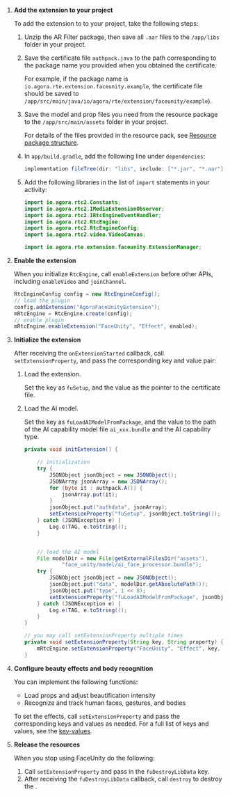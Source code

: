 <PlatformWrapper platform="android">

1. **Add the extension to your project**

    To add the <Vg k="RTEE_FU" /> extension to to your project, take the following steps:

    1. Unzip the <Vg k="RTEE_FU" /> AR Filter package, then save all `.aar` files to the `/app/libs` folder in your
  <Vpl k="NAME"/> project.
    1. Save the certificate file `authpack.java` to the path corresponding to the package name you provided when you
  obtained the certificate.

        For example, if the package name is `io.agora.rte.extension.faceunity.example`, the certificate file should be saved to `/app/src/main/java/io/agora/rte/extension/faceunity/example`).

    1. Save the model and prop files you need from the resource package to the `/app/src/main/assets` folder in your project.

        For details of the files provided in the resource pack, see [Resource package structure](https://github.com/Faceunity/FULiveDemoDroid/blob/master/doc/Android_Nama_Demo_Guide.md#2-file-structure).
    1. In `app/build.gradle`, add the following line under `dependencies`:
    
        ```java
        implementation fileTree(dir: "libs", include: ["*.jar", "*.aar"])
        ```

    1. Add the following libraries in the list of `import` statements in your <Vpl k="NAME"/> activity:
    
        ```java
        import io.agora.rtc2.Constants;
        import io.agora.rtc2.IMediaExtensionObserver;
        import io.agora.rtc2.IRtcEngineEventHandler;
        import io.agora.rtc2.RtcEngine;
        import io.agora.rtc2.RtcEngineConfig;
        import io.agora.rtc2.video.VideoCanvas;

        import io.agora.rte.extension.faceunity.ExtensionManager;
        ```

1. **Enable the extension**

    When you initialize `RtcEngine`, call `enableExtension` before other APIs, including `enableVideo` and
  `joinChannel`.

    ```java
    RtcEngineConfig config = new RtcEngineConfig();
    // load the plugin
    config.addExtension("AgoraFaceUnityExtension");
    mRtcEngine = RtcEngine.create(config);
    // enable plugin
    mRtcEngine.enableExtension("FaceUnity", "Effect", enabled);
    ```

1. **Initialize the extension**

    After receiving the `onExtensionStarted` callback, call `setExtensionProperty`, and pass the corresponding key and value pair:

    1. Load the extension.

        Set the key as `fuSetup`, and the value as the pointer to the certificate file.

    2. Load the AI model.

        Set the key as `fuLoadAIModelFromPackage`, and the value to the path of the AI
  capability model file `ai_xxx.bundle` and the AI capability type.

        ```java
        private void initExtension() {

            // initialization
            try {
                JSONObject jsonObject = new JSONObject();
                JSONArray jsonArray = new JSONArray();
                for (byte it : authpack.A()) {
                    jsonArray.put(it);
                }
                jsonObject.put("authdata", jsonArray);
                setExtensionProperty("fuSetup", jsonObject.toString());
            } catch (JSONException e) {
                Log.e(TAG, e.toString());
            }


            // load the AI model
            File modelDir = new File(getExternalFilesDir("assets"),
                    "face_unity/model/ai_face_processor.bundle");
            try {
                JSONObject jsonObject = new JSONObject();
                jsonObject.put("data", modelDir.getAbsolutePath());
                jsonObject.put("type", 1 << 8);
                setExtensionProperty("fuLoadAIModelFromPackage", jsonObject.toString());
            } catch (JSONException e) {
                Log.e(TAG, e.toString());
            }
        }

        // you may call setExtensionProperty multiple times
        private void setExtensionProperty(String key, String property) {
            mRtcEngine.setExtensionProperty("FaceUnity", "Effect", key, property);
        }
        ```

1. **Configure beauty effects and body recognition**

    You can implement the following functions:
    - Load props and adjust beautification intensity
    - Recognize and track human faces, gestures, and bodies

    To set the effects, call `setExtensionProperty` and pass the corresponding keys and values as needed. For a full
  list of keys and values, see the [<Vg k="RTEE_FU"/> key-values](#faceunity-key-value-overview).

1. **Release the resources**

    When you stop using FaceUnity do the following:

    1. Call `setExtensionProperty` and pass in the `fuDestroyLibData` key.
    2. After receiving the `fuDestroyLibData` callback, call `destroy` to destroy the <Vg k="ENGINE"/>.

</PlatformWrapper>